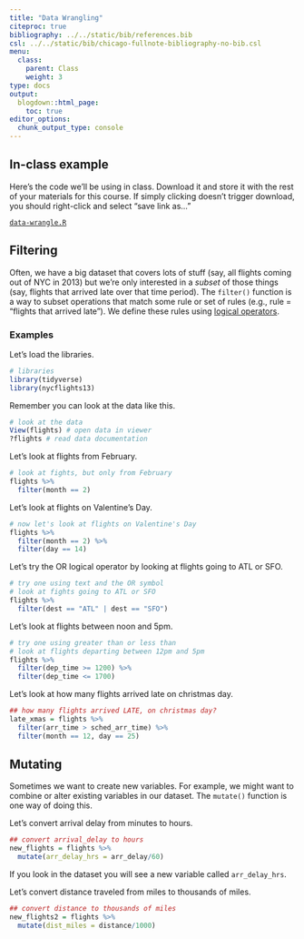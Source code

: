 ```yaml
---
title: "Data Wrangling"
citeproc: true
bibliography: ../../static/bib/references.bib
csl: ../../static/bib/chicago-fullnote-bibliography-no-bib.csl
menu: 
  class:
    parent: Class
    weight: 3
type: docs
output:
  blogdown::html_page:
    toc: true
editor_options: 
  chunk_output_type: console
---
```




## In-class example


Here's the code we'll be using in class. Download it and store it with the rest of your materials for this course. If simply clicking doesn't trigger download, you should right-click and select "save link as..."

[<i class="fas fa-file-archive"></i> `data-wrangle.R`](/slides/code/02-wrangle.R)



## Filtering

Often, we have a big dataset that covers lots of stuff (say, all flights coming out of NYC in 2013) but we're only interested in a *subset* of those things (say, flights that arrived late over that time period). The `filter()` function is a way to subset operations that match some rule or set of rules (e.g., rule = "flights that arrived late"). We define these rules using [logical operators](https://www.statmethods.net/management/operators.html).


### Examples


Let's load the libraries.

```r
# libraries
library(tidyverse)
library(nycflights13)
```


Remember you can look at the data like this.

```r
# look at the data
View(flights) # open data in viewer
?flights # read data documentation
```


Let's look at flights from February.

```r
# look at fights, but only from February
flights %>%
  filter(month == 2)
```


Let's look at flights on Valentine's Day.

```r
# now let's look at flights on Valentine's Day
flights %>%
  filter(month == 2) %>%
  filter(day == 14)
```


Let's try the OR logical operator by looking at flights going to ATL or SFO.

```r
# try one using text and the OR symbol
# look at fights going to ATL or SFO
flights %>%
  filter(dest == "ATL" | dest == "SFO")

```


Let's look at flights between noon and 5pm.

```r
# try one using greater than or less than
# look at flights departing between 12pm and 5pm
flights %>%
  filter(dep_time >= 1200) %>%
  filter(dep_time <= 1700)

```

Let's look at how many flights arrived late on christmas day.

```r
## how many flights arrived LATE, on christmas day?
late_xmas = flights %>%
  filter(arr_time > sched_arr_time) %>%
  filter(month == 12, day == 25)

```




## Mutating

Sometimes we want to create new variables. For example, we might want to combine or alter existing variables in our dataset. The `mutate()` function is one way of doing this.


Let's convert arrival delay from minutes to hours.

```r
## convert arrival_delay to hours
new_flights = flights %>%
  mutate(arr_delay_hrs = arr_delay/60)
```

If you look in the dataset you will see a new variable called `arr_delay_hrs`.


Let's convert distance traveled from miles to thousands of miles.

```r
## convert distance to thousands of miles
new_flights2 = flights %>%
  mutate(dist_miles = distance/1000)
```


<!-- ### Creating categorical variables -->

<!-- Sometimes we want to create more complicated variables. Here's where [case_when](https://dplyr.tidyverse.org/reference/case_when.html) comes into play.  -->


<!-- Let's create a variable that tells us what season a flight took off in.  -->

<!-- ```{r} -->
<!-- ## create a new variable called season -->
<!-- ## that tells me if flight departed -->
<!-- ## in summer, winter, fall, or spring -->
<!-- new_flights = flights %>%  -->
<!--   mutate(seasons = case_when(month == 6 ~ "Summer",  -->
<!--                              month == 7 ~ "Summer", -->
<!--                              month == 8 ~ "Summer",  -->
<!--                              month == 9 ~ "Fall",  -->
<!--                              month == 10 ~ "Fall",  -->
<!--                              month == 11 ~ "Fall",  -->
<!--                              month == 12 ~ "Winter",  -->
<!--                              month == 1 ~ "Winter",  -->
<!--                              month == 2 ~ "Winter",  -->
<!--                              month == 3 ~ "Spring",  -->
<!--                              month == 4 ~ "Spring",  -->
<!--                              month == 5 ~ "Spring")) -->

<!-- ``` -->


<!-- We can then plot the distribution of arrival delays by season, below.  -->

<!-- ```{r} -->
<!-- # plot histogram of arrival delay -->
<!-- # separate it by season -->
<!-- ggplot(new_flights, aes(x = arr_delay, fill = seasons)) +  -->
<!--   geom_histogram() +  -->
<!--   facet_wrap(vars(seasons)) -->
<!-- ``` -->


<!-- Let's say we wanted to categorize flights by how late they are. See an example, below.  -->

<!-- ```{r} -->
<!-- new_flights = flights %>%  -->
<!--   mutate(time_flight = case_when(arr_delay >= 120 ~ "very late", -->
<!--                                  arr_delay > 0 & arr_delay < 120 ~ "a little late",  -->
<!--                                  arr_delay == 0 ~ "on time",  -->
<!--                                  arr_delay < 0 & arr_delay > -120 ~ "a little early",  -->
<!--                                  arr_delay <=-120 ~ "very early")) -->

<!-- ``` -->




<!-- ## Activity -->


<!-- Copy this into RStudio. You will need to install `socviz`. -->

<!-- ```{r} -->
<!-- # load the libraries -->
<!-- library(tidyverse) -->
<!-- library(socviz) -->


<!-- # get the data -->
<!-- election = county_data %>%  -->
<!--   select(name, state, pop, female, white, black,  -->
<!--          land_area, hh_income, travel_time, -->
<!--          votes_dem_2016, votes_gop_2016, total_votes_2016,  -->
<!--          per_dem_2012, per_gop_2012) -->
<!-- ``` -->


<!-- ### Question 1:  -->

<!-- Find the percent of votes DEM won in each state in THE SOUTH in 2016, and make a barplot of the results.  -->


<!-- ```{r} -->
<!-- # question 1 -->
<!-- state_dems = election %>%  -->
<!--   filter(state == "AL" | state == "NC" | state == "SC" | state == "FL") %>%  -->
<!--   group_by(state) %>%  -->
<!--   summarise(total_dem = sum(votes_dem_2016, na.rm = TRUE),  -->
<!--             total_votes = sum(total_votes_2016, na.rm = TRUE)) %>%  -->
<!--   mutate(pct_dem = total_dem/total_votes) -->

<!-- ggplot(state_dems, aes(x = state, y = pct_dem)) + geom_col() + coord_flip() -->
<!-- ``` -->




<!-- ###  question 2: -->

<!-- Figure out the percent of the vote DEMS got in 2016, by county. Plot the relationship between 2012 and 2016 vote share as a scatterplot. Identify outliers and describe why they are outliers.  -->


<!-- ```{r} -->
<!-- new_election = election %>%  -->
<!--   mutate(per_dem_2016 = votes_dem_2016/total_votes_2016) %>%  -->
<!--   # where did dems improve? -->
<!--   mutate(improved = case_when(per_dem_2016 > per_dem_2012 ~ "Yes",  -->
<!--                               TRUE ~ "No")) -->


<!-- ggplot(new_election, aes(x = per_dem_2012,  -->
<!--                          y = per_dem_2016,  -->
<!--                          color = improved)) + geom_point() +  -->
<!--   labs(x = "Democrat vote share in 2012",  -->
<!--        y = "Democrat vote share in 2016",  -->
<!--        title = "Comparison of 2016 and 2012 Presidential Election Performance", -->
<!--        color = "Did Dems improve?") +  -->
<!--   theme_light() +  -->
<!--   scale_y_continuous(labels = scales::percent) +  -->
<!--   scale_x_continuous(labels = scales::percent) +  -->
<!--   theme(legend.position = "bottom") -->
<!-- ``` -->




<!-- ### Question 3: -->

<!-- Create a variable that tells you who won each county in 2016 and in 2012. Then construct a variable that tells you whether a county flipped from one party to the other. How many counties flipped? How many stayed the same?  -->


<!-- ```{r} -->
<!-- flips = election %>%  -->
<!--   mutate(winner_2016 = case_when(votes_dem_2016 > votes_gop_2016 ~ "D",  -->
<!--                                  votes_dem_2016 < votes_gop_2016 ~ "R", -->
<!--                                  votes_dem_2016 == votes_gop_2016 ~ "Tie")) %>%  -->
<!--   mutate(winner_2012 = case_when(per_dem_2012 > per_gop_2012 ~ "D",  -->
<!--                                  per_dem_2012 < per_gop_2012 ~ "R", -->
<!--                                  per_dem_2012 == per_gop_2012 ~ "Tie")) %>%  -->
<!--   mutate(flipped = case_when(winner_2016 != winner_2012 ~ "Flipped",  -->
<!--                              winner_2016 == winner_2012 ~ "Didn't Flip")) -->


<!-- flips %>%  -->
<!--   count(flipped) -->
<!-- ``` -->

